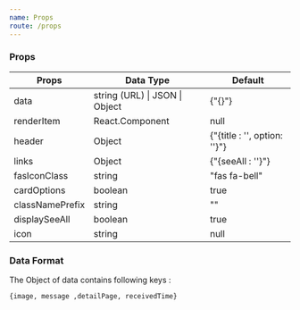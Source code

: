 ```yaml
---
name: Props
route: /props
---
```



### Props

<table>
<thead>
 <tr>
  <th>Props</th>
  <th>Data Type</th>
  <th>Default</th>
 </tr>
 </thead>
 <tbody>
 <tr>
  <td>data</td>
  <td>string (URL) | JSON | Object</td>
  <td>{"{}"}</td>
 </tr>
 <tr>
  <td>renderItem</td>
  <td>React.Component</td>
  <td>null</td>
 </tr>
 <tr>
  <td>header</td>
  <td>Object</td>
  <td>{"{title : '', option: ''}"}</td>
</tr>
<tr>
  <td>links</td>
  <td>Object</td>
  <td>{"{seeAll : ''}"}</td>
</tr>
<tr>
  <td>fasIconClass</td>
  <td>string</td>
  <td>"fas fa-bell"</td>
</tr>
<tr>
  <td>cardOptions</td>
  <td>boolean</td>
  <td>true</td>
</tr>
<tr>
  <td>classNamePrefix</td>
  <td>string</td>
  <td>""</td>
</tr>
<tr>
  <td>displaySeeAll</td>
  <td>boolean</td>
  <td>true</td>
</tr>
<tr>
  <td>icon</td>
  <td>string</td>
  <td>null</td>
</tr>
</tbody>
</table>



### Data Format

The Object of data contains following keys :

    {image, message ,detailPage, receivedTime}
